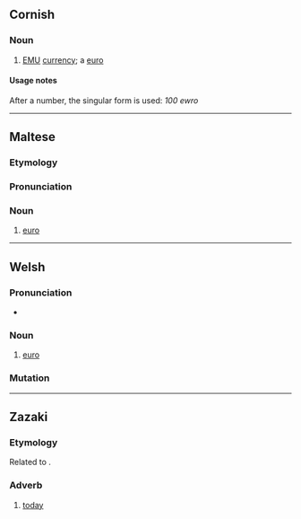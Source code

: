 ==Cornish==

===Noun===
{{kw-noun||ewros}}

# [[EMU]] [[currency]]; a [[euro]]

====Usage notes====
After a number, the singular form is used: ''100 ewro''

----

==Maltese==

===Etymology===
{{rfe|mt}}

===Pronunciation===
{{rfp|mt}}

===Noun===
{{mt-noun|g=m|p=ewro}}

# [[euro]]

----

==Welsh==

===Pronunciation===
* {{IPA|cy|/ˈɛu̯rɔ/}}

===Noun===
{{cy-noun|m|ewros|pl2=ewroau}}

# [[euro]]

===Mutation===
{{cy-mut}}

----

==Zazaki==

===Etymology===
Related to {{cog|kmr|îro}}.

===Adverb===
{{head|zza|adverb}}

# [[today]]